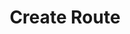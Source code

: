 ---
title: "Create Route"
sidebarTitle: "Create Route"
openapi: "/openapi.yaml POST /v2/accounts/{account_id}/routes"
---